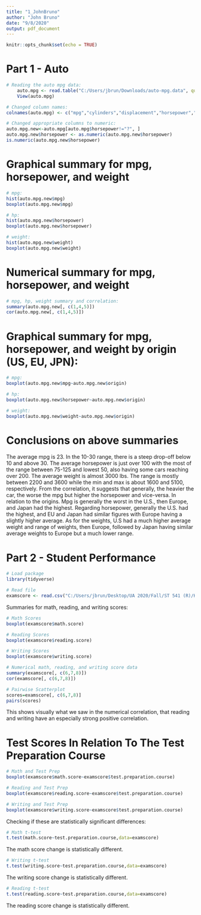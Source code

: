 ---
title: "1_JohnBruno"
author: "John Bruno"
date: "9/8/2020"
output: pdf_document
---

```{r setup, include=FALSE}
knitr::opts_chunk$set(echo = TRUE)
```

# Part 1 - Auto

```{r}
# Reading the auto mpg data:
    auto.mpg <- read.table("C:/Users/jbrun/Downloads/auto-mpg.data", quote="\"", comment.char="")
    View(auto.mpg)
```

```{r}
# Changed column names:
colnames(auto.mpg) <- c("mpg","cylinders","displacement","horsepower","weight","acceleration","model year","origin","car name")
```


```{r}
# Changed appropriate columns to numeric:
auto.mpg.new<-auto.mpg[auto.mpg$horsepower!="?", ]
auto.mpg.new$horsepower <- as.numeric(auto.mpg.new$horsepower)
is.numeric(auto.mpg.new$horsepower)
```
# Graphical summary for mpg, horsepower, and weight
```{r} 
# mpg:
hist(auto.mpg.new$mpg)
boxplot(auto.mpg.new$mpg)
```

```{r}
# hp:
hist(auto.mpg.new$horsepower)
boxplot(auto.mpg.new$horsepower)
```


```{r}
# weight:
hist(auto.mpg.new$weight)
boxplot(auto.mpg.new$weight)
```
# Numerical summary for mpg, horsepower, and weight
```{r}
# mpg, hp, weight summary and correlation:
summary(auto.mpg.new[, c(1,4,5)])
cor(auto.mpg.new[, c(1,4,5)])
```

# Graphical summary for mpg, horsepower, and weight by origin (US, EU, JPN):
```{r}
# mpg:
boxplot(auto.mpg.new$mpg~auto.mpg.new$origin)
```
```{r}
# hp:
boxplot(auto.mpg.new$horsepower~auto.mpg.new$origin)
```


```{r}
# weight:
boxplot(auto.mpg.new$weight~auto.mpg.new$origin)
```

# Conclusions on above summaries

The average mpg is 23. In the 10-30 range, there is a steep drop-off below 10 and above 30. The average horsepower is just over 100 with the most of the range between 75-125 and lowest 50, also having some cars reaching over 200. The average weight is almost 3000 lbs. The range is mostly between 2200 and 3600 while the min and max is about 1600 and 5100, respectively. From the correlation, it suggests that generally, the heavier the car, the worse the mpg but higher the horsepower and vice-versa. In relation to the origins. Mpg is generally the worst in the U.S., then Europe, and Japan had the highest. Regarding horsepower, generally the U.S. had the highest, and EU and Japan had similar figures with Europe having a slightly higher average. As for the weights, U.S had a much higher average weight and range of weights, then Europe, followed by Japan having similar average weights to Europe but a much lower range.


# Part 2 - Student Performance


```{r}
# Load package
library(tidyverse)
```
```{r}
# Read file
examscore <- read.csv("C:/Users/jbrun/Desktop/UA 2020/Fall/ST 541 (R)/HW 1/StudentsPerformance.csv")
```
 
Summaries for math, reading, and writing scores:

```{r}
# Math Scores
boxplot(examscore$math.score)
```
```{r}
# Reading Scores
boxplot(examscore$reading.score)
```
```{r}
# Writing Scores
boxplot(examscore$writing.score)
```

```{r}
# Numerical math, reading, and writing score data
summary(examscore[, c(6,7,8)])
cor(examscore[, c(6,7,8)])
```


```{r}
# Pairwise Scatterplot
scores=examscore[, c(6,7,8)]
pairs(scores)
```
This shows visually what we saw in the numerical correlation, that reading and writing have an especially strong positive correlation.

# Test Scores In Relation To The Test Preparation Course

```{r}
# Math and Test Prep
boxplot(examscore$math.score~examscore$test.preparation.course)
```
```{r}
# Reading and Test Prep
boxplot(examscore$reading.score~examscore$test.preparation.course)
```

```{r}
# Writing and Test Prep
boxplot(examscore$writing.score~examscore$test.preparation.course)
```

Checking if these are statistically significant differences:

```{r}
# Math t-test
t.test(math.score~test.preparation.course,data=examscore)
```
The math score change is statistically different.


```{r}
# Writing t-test
t.test(writing.score~test.preparation.course,data=examscore)
```
The writing score change is statistically different.


```{r}
# Reading t-test
t.test(reading.score~test.preparation.course,data=examscore)
```
The reading score change is statistically different.

